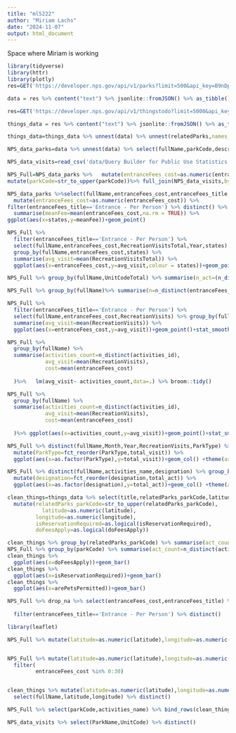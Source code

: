 ```yaml
---
title: "ml5222"
author: "Miriam Lachs"
date: "2024-11-07"
output: html_document
---
```


Space where Miriam is working 

```r
library(tidyverse)
library(httr)
library(plotly)
res=GET('https://developer.nps.gov/api/v1/parks?limit=500&api_key=B9nDpbkbrb3kSOjz6kXSxMJ3d6MSpUvt1QqYdeyn')

data = res %>% content("text") %>% jsonlite::fromJSON() %>% as_tibble()
```


```r
res=GET('https://developer.nps.gov/api/v1/thingstodo?limit=5000&api_key=B9nDpbkbrb3kSOjz6kXSxMJ3d6MSpUvt1QqYdeyn')

things_data = res %>% content("text") %>% jsonlite::fromJSON() %>% as_tibble()

things_data=things_data %>% unnest(data) %>% unnest(relatedParks,names_sep = "_") %>% unnest(activities,names_sep = "_")
```

```r
NPS_data_parks=data %>% unnest(data) %>% select(fullName,parkCode,description,latitude,longitude,activities,states,entranceFees,operatingHours,designation) %>% unnest(activities,names_sep = '_') %>% unnest(entranceFees,names_sep = '_') %>% unnest(operatingHours,names_sep = '_') 

NPS_data_visits=read_csv('data/Query Builder for Public Use Statistics (1979 - Last Calendar Year).csv')

NPS_Full=NPS_data_parks %>%   mutate(entranceFees_cost=as.numeric(entranceFees_cost)) %>% 
mutate(parkCode=str_to_upper(parkCode))%>% full_join(NPS_data_visits,by=join_by('parkCode'=='UnitCode'))
```

```r
NPS_data_parks %>%select(fullName,entranceFees_cost,entranceFees_title,states) %>% 
  mutate(entranceFees_cost=as.numeric(entranceFees_cost)) %>% 
filter(entranceFees_title=='Entrance - Per Person') %>% distinct() %>% group_by(states) %>% 
  summarise(meanFee=mean(entranceFees_cost,na.rm = TRUE)) %>% 
ggplot(aes(x=states,y=meanFee))+geom_point()
```

```r
NPS_Full %>% 
  filter(entranceFees_title=='Entrance - Per Person') %>% 
  select(fullName,entranceFees_cost,RecreationVisitsTotal,Year,states) %>% distinct() %>% 
  group_by(fullName,entranceFees_cost,states) %>% 
  summarise(avg_visit=mean(RecreationVisitsTotal)) %>% 
  ggplot(aes(x=entranceFees_cost,y=avg_visit,colour = states))+geom_point()
```

```r
NPS_Full %>% group_by(fullName,UnitCodeTotal) %>% summarise(n_act=(n_distinct(activities_name)), totalvisit=mean(RecreationVisitsTotal)) %>% ggplot(aes(x=n_act,y=totalvisit))+geom_point()
```

```r
NPS_Full %>% group_by(fullName)%>% summarise(n=n_distinct(entranceFees_title)) %>% view()
```

```r
NPS_Full %>% 
  filter(entranceFees_title=='Entrance - Per Person') %>% 
  select(fullName,entranceFees_cost,RecreationVisits) %>% group_by(fullName,entranceFees_cost) %>% 
  summarise(avg_visit=mean(RecreationVisits)) %>% 
  ggplot(aes(x=entranceFees_cost,y=avg_visit))+geom_point()+stat_smooth(method = 'lm')

```

```r
NPS_Full %>%
  group_by(fullName) %>% 
  summarise(activities_count=n_distinct(activities_id),
            avg_visit=mean(RecreationVisits),
            cost=mean(entranceFees_cost)
            
  )%>%   lm(avg_visit~ activities_count,data=.) %>% broom::tidy()
```

```r
NPS_Full %>%
  group_by(fullName) %>% 
  summarise(activities_count=n_distinct(activities_id),
            avg_visit=mean(RecreationVisits),
            cost=mean(entranceFees_cost)
            
  )%>% ggplot(aes(x=activities_count,y=avg_visit))+geom_point()+stat_smooth(method = 'lm')
```

```r
NPS_Full %>% distinct(fullName,Month,Year,RecreationVisits,ParkType) %>% group_by(ParkType) %>% summarise(total_visit=sum(RecreationVisits)/n_distinct(fullName)) %>% 
  mutate(ParkType=fct_reorder(ParkType,total_visit)) %>% 
  ggplot(aes(x=as.factor(ParkType),y=total_visit))+geom_col() +theme(axis.text.x = element_text(angle = 90, vjust = 0.5, hjust=1))
```

```r
NPS_Full %>% distinct(fullName,activities_name,designation) %>% group_by(designation) %>% summarise(total_act=n_distinct(activities_name)) %>% 
  mutate(designation=fct_reorder(designation,total_act)) %>% 
  ggplot(aes(x=as.factor(designation),y=total_act))+geom_col() +theme(axis.text.x = element_text(angle = 90, vjust = 0.5, hjust=1))
```


```r
clean_things=things_data %>% select(title,relatedParks_parkCode,latitude,longitude,isReservationRequired,arePetsPermittedWithRestrictions,activities_id,activities_name,doFeesApply,arePetsPermitted,season,timeOfDay) %>%
  mutate(relatedParks_parkCode=str_to_upper(relatedParks_parkCode),
           latitude=as.numeric(latitude),
         longitude=as.numeric(longitude),
         isReservationRequired=as.logical(isReservationRequired),
         doFeesApply=as.logical(doFeesApply))

clean_things %>% group_by(relatedParks_parkCode) %>% summarise(act_count=n_distinct(activities_name))
NPS_Full %>% group_by(parkCode) %>% summarise(act_count=n_distinct(activities_name))
clean_things %>% 
  ggplot(aes(x=doFeesApply))+geom_bar()
clean_things %>% 
  ggplot(aes(x=isReservationRequired))+geom_bar()
clean_things %>% 
  ggplot(aes(x=arePetsPermitted))+geom_bar()


```


```r
NPS_Full %>% drop_na %>% select(entranceFees_cost,entranceFees_title) %>% distinct() %>% ggplot(aes(x=entranceFees_title,y=entranceFees_cost))+geom_boxplot()+theme(axis.text.x = element_text(angle = 90, vjust = 0.5, hjust=1))
  
  filter(entranceFees_title=='Entrance - Per Person') %>% distinct()
```

```r
library(leaflet)

NPS_Full %>% mutate(latitude=as.numeric(latitude),longitude=as.numeric(longitude)) %>% select(fullName,latitude,longitude) %>% distinct() %>% leaflet() %>% addTiles() %>% addMarkers(~longitude,~latitude)


NPS_Full %>% mutate(latitude=as.numeric(latitude),longitude=as.numeric(longitude)) %>%
  filter(
         entranceFees_cost %in% 0:30)


clean_things %>% mutate(latitude=as.numeric(latitude),longitude=as.numeric(longitude)) %>%
  select(fullName,latitude,longitude) %>% distinct() 
```


```r
NPS_Full %>% select(parkCode,activities_name) %>% bind_rows(clean_things %>% select(relatedParks_parkCode,activities_name) %>% mutate(parkCode=relatedParks_parkCode)) %>% select(parkCode,activities_name) %>% distinct() %>% group_by(parkCode) %>% count()
```


```r
NPS_data_visits %>% select(ParkName,UnitCode) %>% distinct()
```

